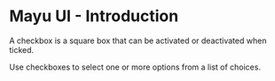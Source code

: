  
 
<Meta />
 
# Mayu UI - Introduction
 
A checkbox is a square box that can be activated or deactivated when ticked. 
 
Use checkboxes to select one or more options from a list of choices.
 
<Canvas of={CheckboxStories.Primary} />
